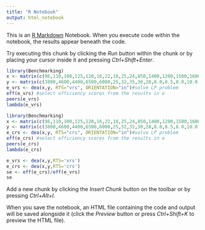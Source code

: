 ---
title: "R Notebook"
output: html_notebook
---

This is an [R Markdown](http://rmarkdown.rstudio.com) Notebook. When you execute code within the notebook, the results appear beneath the code. 

Try executing this chunk by clicking the *Run* button within the chunk or by placing your cursor inside it and pressing *Ctrl+Shift+Enter*. 

```{r}
library(Benchmarking)
x <- matrix(c(96,110,100,125,120,16,22,18,25,24,850,1400,1200,1500,1600),ncol=3) #define inputs 
y <- matrix(c(3800,4600,4400,6500,6000,25,32,35,30,28,8.0,8.5,8.0,10.0,9.0),ncol=3) #define outputs
e_vrs <- dea(x,y, RTS="vrs", ORIENTATION="in")#solve LP problem
eff(e_vrs) #select efficiency scores from the results in e
peers(e_vrs)
lambda(e_vrs)
```

```{r}
library(Benchmarking)
x <- matrix(c(96,110,100,125,120,16,22,18,25,24,850,1400,1200,1500,1600),ncol=3) #define inputs 
y <- matrix(c(3800,4600,4400,6500,6000,25,32,35,30,28,8.0,8.5,8.0,10.0,9.0),ncol=3) #define outputs
e_crs <- dea(x,y, RTS="crs", ORIENTATION="in")#solve LP problem
eff(e_crs) #select efficiency scores from the results in e
peers(e_crs)
lambda(e_crs)
```

```{r}
e_vrs <- dea(x,y,RTS='vrs')
e_crs <- dea(x,y,RTS='crs')
se <- eff(e_crs)/eff(e_vrs)
se
```

Add a new chunk by clicking the *Insert Chunk* button on the toolbar or by pressing *Ctrl+Alt+I*.

When you save the notebook, an HTML file containing the code and output will be saved alongside it (click the *Preview* button or press *Ctrl+Shift+K* to preview the HTML file).
